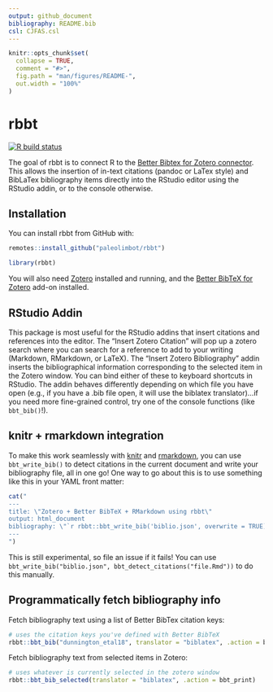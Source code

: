 ```yaml
---
output: github_document
bibliography: README.bib
csl: CJFAS.csl
---
```


<!-- README.md is generated from README.Rmd. Please edit that file -->

```r
knitr::opts_chunk$set(
  collapse = TRUE,
  comment = "#>",
  fig.path = "man/figures/README-",
  out.width = "100%"
)
```

# rbbt

<!-- badges: start -->
[![R build status](https://github.com/paleolimbot/rbbt/workflows/R-CMD-check/badge.svg)](https://github.com/paleolimbot/rbbt/actions)
<!-- badges: end -->

The goal of rbbt is to connect R to the [Better Bibtex for Zotero connector](https://retorque.re/zotero-better-bibtex/). This allows the insertion of in-text citations (pandoc or LaTex style) and BibLaTex bibliography items directly into the RStudio editor using the RStudio addin, or to the console otherwise.

## Installation

You can install rbbt from GitHub with:

``` r
remotes::install_github("paleolimbot/rbbt")
```

```r
library(rbbt)
```

You will also need [Zotero](https://www.zotero.org/) installed and running, and the [Better BibTeX for Zotero](https://retorque.re/zotero-better-bibtex/installation/) add-on installed.

## RStudio Addin

This package is most useful for the RStudio addins that insert citations and references into the editor. The "Insert Zotero Citation" will pop up a zotero search where you can search for a reference to add to your writing (Markdown, RMarkdown, or LaTeX). The "Insert Zotero Bibliography" addin inserts the bibliographical information corresponding to the selected item in the Zotero window. You can bind either of these to keyboard shortcuts in RStudio. The addin behaves differently depending on which file you have open (e.g., if you have a .bib file open, it will use the biblatex translator)...if you need more fine-grained control, try one of the console functions (like `bbt_bib()`!).

## knitr + rmarkdown integration

To make this work seamlessly with [knitr](https://yihui.org/knitr/) and [rmarkdown](https://rmarkdown.rstudio.com/), you can use `bbt_write_bib()` to detect citations in the current document and write your bibliography file, all in one go! One way to go about this is to use something like this in your YAML front matter:

```r
cat("
---
title: \"Zotero + Better BibTeX + RMarkdown using rbbt\"
output: html_document
bibliography: \"`r rbbt::bbt_write_bib('biblio.json', overwrite = TRUE)`\"
---
")
```

This is still experimental, so file an issue if it fails! You can use `bbt_write_bib("biblio.json", bbt_detect_citations("file.Rmd"))` to do this manually.

## Programmatically fetch bibliography info

Fetch bibliography text using a list of Better BibTex citation keys:

```r
# uses the citation keys you've defined with Better BibTeX
rbbt::bbt_bib("dunnington_etal18", translator = "biblatex", .action = bbt_print)
```

Fetch bibliography text from selected items in Zotero:

```r
# uses whatever is currently selected in the zotero window
rbbt::bbt_bib_selected(translator = "biblatex", .action = bbt_print)
```
